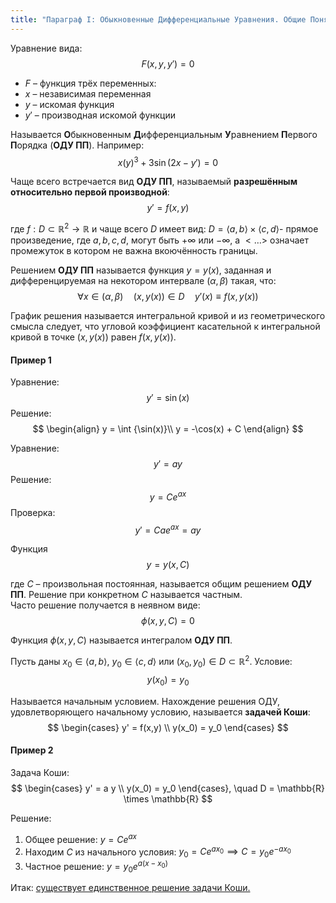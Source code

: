 ```yaml
---
title: "Параграф I: Обыкновенные Дифференциальные Уравнения. Общие Понятия"
---
```


::: {layout-ncol="2"}
Уравнение вида:
$$
F(x, y, y') = 0
$$

- $F$ -- функция трёх переменных:
- $x$ -- независимая переменная
- $y$ -- искомая функция
- $y'$ -- производная искомой функции
:::
Называется **О**быкновенным **Д**ифференциальным **У**равнением **П**ервого **П**орядка (**ОДУ ПП**).
Например:
$$ x(y)^3 + 3\sin(2x-y') = 0 $$

Чаще всего встречается вид **ОДУ ПП**, называемый **разрешённым относительно первой производной**:
$$
y' = f(x,y)
$$

где $f: D \subset \mathbb{R}^2 \rightarrow \mathbb{R}$ и чаще всего $D$ имеет вид: $D = \langle a,b \rangle \times \langle c,d \rangle$- прямое произведение, где $a, b, c, d,$ могут быть $+\infty$ или $-\infty$, а $<\ldots>$ означает промежуток в котором не важна вкоючённость границы.

Решением **ОДУ ПП** называется функция $y = y(x)$, заданная и дифференцируемая на некотором интервале $(\alpha, \beta)$ такая, что:
$$
\forall x \in (\alpha, \beta) \quad (x, y(x)) \in D \quad y'(x) \equiv f(x, y(x))
$$

График решения называется интегральной кривой и из геометрического смысла следует, что угловой коэффициент касательной к интегральной кривой в точке $(x, y(x))$ равен $f(x, y(x))$.

#### Пример 1

::: {layout-ncol="2"}
Уравнение:
$$
y' = \sin(x)
$$
Решение:
$$
\begin{align}
y = \int {\sin(x)}\\
y = -\cos(x) + C
\end{align}
$$

Уравнение:
$$
y' = a y
$$
Решение:
$$
y = C e^{a x}
$$
Проверка:
$$
y' = C a e^{a x} = a y
$$
:::

Функция 
$$
y = y(x, C)
$$

где $C$ -- произвольная постоянная, называется общим решением **ОДУ ПП**. Решение при конкретном $C$ называется частным.\
Часто решение получается в неявном виде:
$$
\phi(x,y, C) = 0
$$

Функция $\phi(x,y,C)$ называется интегралом **ОДУ ПП**.

Пусть даны $x_0 \in \langle a,b \rangle$, $y_0 \in \langle c,d \rangle$ или $(x_0,y_0) \in D \subset \mathbb{R}^2$. Условие:
$$
y(x_0) = y_0
$$

Называется начальным условием. Нахождение решения ОДУ, удовлетворяющего начальному условию, называется **задачей Коши**:
$$
\begin{cases}
y' = f(x,y) \\
y(x_0) = y_0
\end{cases}
$$

#### Пример 2
Задача Коши:
$$
\begin{cases}
y' = a y \\
y(x_0) = y_0
\end{cases}, \quad D = \mathbb{R} \times \mathbb{R}
$$

Решение:

1. Общее решение: $y = Ce^{a x}$
2. Находим $C$ из начального условия: $y_0 = Ce^{a x_0} \implies C = y_0 e^{-a x_0}$
3. Частное решение: $y = y_0 e^{a(x-x_0)}$

Итак: [существует единственное решение задачи Коши.]{.underline}